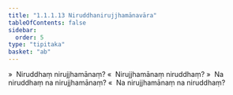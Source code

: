 ```yaml
---
title: "1.1.1.13 Niruddhanirujjhamānavāra"
tableOfContents: false
sidebar:
  order: 5
type: "tipitaka"
basket: "ab"
---
```



<DynamicBreadcrumb />

<Division number="19">

<Paragraph number="78">
»  Niruddhaṃ nirujjhamānaṃ?
</Paragraph>

<Paragraph number="79">
«  Nirujjhamānaṃ niruddhaṃ?
</Paragraph>

<Paragraph number="80">
»  Na niruddhaṃ na nirujjhamānaṃ?
</Paragraph>

<Paragraph number="81">
«  Na nirujjhamānaṃ na niruddhaṃ?
</Paragraph>
</Division>